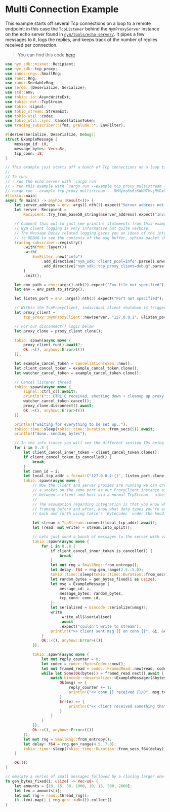 # Multi Connection Example

This example starts off several Tcp connections on a loop to a remote endpoint: in this case the `TcpListener` behind the `NymProxyServer` instance on the echo server found in
[`nym/tools/echo-server/`](https://github.com/nymtech/nym/tree/develop/tools/echo-server). It pipes a few messages to it, logs the replies, and keeps track of the number of replies received per connection.

> You can find this code [here](https://github.com/nymtech/nym/blob/develop/sdk/rust/nym-sdk/examples/tcp_proxy_multistream.rs)

```rust
use nym_sdk::mixnet::Recipient;
use nym_sdk::tcp_proxy;
use rand::rngs::SmallRng;
use rand::Rng;
use rand::SeedableRng;
use serde::{Deserialize, Serialize};
use std::env;
use tokio::io::AsyncWriteExt;
use tokio::net::TcpStream;
use tokio::signal;
use tokio_stream::StreamExt;
use tokio_util::codec;
use tokio_util::sync::CancellationToken;
use tracing_subscriber::{fmt, prelude::*, EnvFilter};

#[derive(Serialize, Deserialize, Debug)]
struct ExampleMessage {
    message_id: i8,
    message_bytes: Vec<u8>,
    tcp_conn: i8,
}

// This example just starts off a bunch of Tcp connections on a loop to a remote endpoint: in this case the TcpListener behind the NymProxyServer instance on the echo server found in `nym/tools/echo-server/`. It pipes a few messages to it, logs the replies, and keeps track of the number of replies received per connection.
//
// To run:
// - run the echo server with `cargo run`
// - run this example with `cargo run --example tcp_proxy_multistream -- <ECHO_SERVER_NYM_ADDRESS> <ENV_FILE_PATH> <CLIENT_PORT>` e.g.
// cargo run --example tcp_proxy_multistream -- DMHyxo8n6sKWHHTVvjRVDxDSMX8gYXRU1AQ6UpwsrWiB.6STYCWGWyRxqn2juWdgjMkAMsT9EaAzPpLWq5zkS68MB@CJG5zTcmoLijmDrtAiLV9PZHxNz8LQu6hmgA89V2RxxL ../../../envs/canary.env 8080
#[tokio::main]
async fn main() -> anyhow::Result<()> {
    let server_address = env::args().nth(1).expect("Server address not provided");
    let server: Recipient =
        Recipient::try_from_base58_string(&server_address).expect("Invalid server address");

    // Comment this out to just see println! statements from this example.
    // Nym client logging is very informative but quite verbose.
    // The Message Decay related logging gives you an ideas of the internals of the proxy message ordering: you need to switch
    // to DEBUG to see the contents of the msg buffer, sphinx packet chunking, etc.
    tracing_subscriber::registry()
        .with(fmt::layer())
        .with(
            EnvFilter::new("info")
                .add_directive("nym_sdk::client_pool=info".parse().unwrap())
                .add_directive("nym_sdk::tcp_proxy_client=debug".parse().unwrap()),
        )
        .init();

    let env_path = env::args().nth(2).expect("Env file not specified");
    let env = env_path.to_string();

    let listen_port = env::args().nth(3).expect("Port not specified");

    // Within the TcpProxyClient, individual client shutdown is triggered by the timeout. The final argument is how many clients to keep in reserve in the client pool when running the TcpProxy.
    let proxy_client =
        tcp_proxy::NymProxyClient::new(server, "127.0.0.1", &listen_port, 45, Some(env), 2).await?;

    // For our disconnect() logic below
    let proxy_clone = proxy_client.clone();

    tokio::spawn(async move {
        proxy_client.run().await?;
        Ok::<(), anyhow::Error>(())
    });

    let example_cancel_token = CancellationToken::new();
    let client_cancel_token = example_cancel_token.clone();
    let watcher_cancel_token = example_cancel_token.clone();

    // Cancel listener thread
    tokio::spawn(async move {
        signal::ctrl_c().await?;
        println!(":: CTRL_C received, shutting down + cleanup up proxy server config files");
        watcher_cancel_token.cancel();
        proxy_clone.disconnect().await;
        Ok::<(), anyhow::Error>(())
    });

    println!("waiting for everything to be set up..");
    tokio::time::sleep(tokio::time::Duration::from_secs(5)).await;
    println!("done. sending bytes");

    // In the info traces you will see the different session IDs being set up, one for each TcpStream.
    for i in 0..8 {
        let client_cancel_inner_token = client_cancel_token.clone();
        if client_cancel_token.is_cancelled() {
            break;
        }
        let conn_id = i;
        let local_tcp_addr = format!("127.0.0.1:{}", listen_port.clone());
        tokio::spawn(async move {
            // Now the client and server proxies are running we can create and pipe traffic to/from
            // a socket on the same port as our ProxyClient instance as if we were just communicating
            // between a client and host via a normal TcpStream - albeit with a decent amount of additional latency.
            //
            // The assumption regarding integration is that you know what you're sending, and will do proper
            // framing before and after, know what data types you're expecting; the proxies are just piping bytes
            // back and forth using tokio's `Bytecodec` under the hood.

            let stream = TcpStream::connect(local_tcp_addr).await?;
            let (read, mut write) = stream.into_split();

            // Lets just send a bunch of messages to the server with variable delays between them, with a message and tcp connection ids to keep track of ordering on the server side (for illustrative purposes **only**; keeping track of anonymous replies is handled by the proxy under the hood with Single Use Reply Blocks (SURBs); for this illustration we want some kind of app-level message id, but irl most of the time you'll probably be parsing on e.g. the incoming response type instead)
            tokio::spawn(async move {
                for i in 0..8 {
                    if client_cancel_inner_token.is_cancelled() {
                        break;
                    }
                    let mut rng = SmallRng::from_entropy();
                    let delay: f64 = rng.gen_range(2.5..5.0);
                    tokio::time::sleep(tokio::time::Duration::from_secs_f64(delay)).await;
                    let random_bytes = gen_bytes_fixed(i as usize);
                    let msg = ExampleMessage {
                        message_id: i,
                        message_bytes: random_bytes,
                        tcp_conn: conn_id,
                    };
                    let serialised = bincode::serialize(&msg)?;
                    write
                        .write_all(&serialised)
                        .await
                        .expect("couldn't write to stream");
                    println!(">> client sent msg {} on conn {}", &i, &conn_id);
                }
                Ok::<(), anyhow::Error>(())
            });

            tokio::spawn(async move {
                let mut reply_counter = 0;
                let codec = codec::BytesCodec::new();
                let mut framed_read = codec::FramedRead::new(read, codec);
                while let Some(Ok(bytes)) = framed_read.next().await {
                    match bincode::deserialize::<ExampleMessage>(&bytes) {
                        Ok(msg) => {
                            reply_counter += 1;
                            println!("<< conn {} received {}/8", msg.tcp_conn, reply_counter);
                        }
                        Err(e) => {
                            println!("<< client received something that wasn't an example message of {} bytes. error: {}", bytes.len(), e);
                        }
                    }
                }
            });
            Ok::<(), anyhow::Error>(())
        });
        let mut rng = SmallRng::from_entropy();
        let delay: f64 = rng.gen_range(4.5..7.0);
        tokio::time::sleep(tokio::time::Duration::from_secs_f64(delay)).await;
    }

    Ok(())
}

// emulate a series of small messages followed by a closing larger one
fn gen_bytes_fixed(i: usize) -> Vec<u8> {
    let amounts = [10, 15, 50, 1000, 10, 15, 500, 2000];
    let len = amounts[i];
    let mut rng = rand::thread_rng();
    (0..len).map(|_| rng.gen::<u8>()).collect()
}
```
